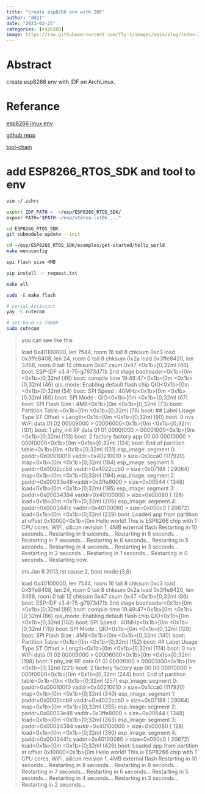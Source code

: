 ```yaml
---
title: "create esp8266 env with IDF" 
author: "dd21"
date: "2023-03-25" 
categories: [esp8266]
image: https://raw.githubusercontent.com/fly-t/images/main/blog/index-2023-03-25-14-15-35.png
---
```



# Abstract

create esp8266 env with IDF on ArchLinux.

# Referance
[esp8266 linux env](https://xuhong.blog.csdn.net/article/details/104736261)

[github repo](https://github.com/espressif/ESP8266_RTOS_SDK)

[tool-chain](https://dl.espressif.com/dl/xtensa-lx106-elf-gcc8_4_0-esp-2020r3-linux-amd64.tar.gz)

# add ESP8266_RTOS_SDK and tool to env

``` bash
vim ~/.zshrc

export IDF_PATH =  ~/esp/ESP8266_RTOS_SDK/
expoer PATH="$PATH:~/esp/xtensa-lx106...."

cd ESP8266_RTOS_SDK 
git submodule update --init

cd ~/esp/ESP8266_RTOS_SDK/examples/get-started/hello_world
make menuconfig

spi flash size 4MB

pip install -r request.txt

make all

sudo -E make flash

# serial Assistant
yay -S cutecom

# set baud is 74880
sudo cutecom
```
> you can see like this 
>
> 
> load 0x40100000, len 7544, room 16 
> tail 8
> chksum 0xc3
> load 0x3ffe8408, len 24, room 0 
> tail 8
> chksum 0x2a
> load 0x3ffe8420, len 3468, room 0 
> tail 12
> chksum 0x47
> csum 0x47
> <0x1b>[0;32mI (46) boot: ESP-IDF v3.4-75-g7973d71b 2nd stage bootloader<0x1b>[0m
> <0x1b>[0;32mI (46) boot: compile time 19:49:47<0x1b>[0m
> <0x1b>[0;32mI (46) qio_mode: Enabling default flash chip QIO<0x1b>[0m
> <0x1b>[0;32mI (54) boot: SPI Speed      : 40MHz<0x1b>[0m
> <0x1b>[0;32mI (60) boot: SPI Mode       : QIO<0x1b>[0m
> <0x1b>[0;32mI (67) boot: SPI Flash Size : 4MB<0x1b>[0m
> <0x1b>[0;32mI (73) boot: Partition Table:<0x1b>[0m
> <0x1b>[0;32mI (78) boot: ## Label            Usage          Type ST Offset   > Length<0x1b>[0m
> <0x1b>[0;32mI (90) boot:  0 nvs              WiFi data        01 02 00009000 > 00006000<0x1b>[0m
> <0x1b>[0;32mI (101) boot:  1 phy_init         RF data          01 01 0000f000 > 00001000<0x1b>[0m
> <0x1b>[0;32mI (113) boot:  2 factory          factory app      00 00 00010000 > 000f0000<0x1b>[0m
> <0x1b>[0;32mI (124) boot: End of partition table<0x1b>[0m
> <0x1b>[0;32mI (131) esp_image: segment 0: paddr=0x00010010 vaddr=0x40210010 > size=0x1cca0 (117920) map<0x1b>[0m
> <0x1b>[0;32mI (184) esp_image: segment 1: paddr=0x0002ccb8 vaddr=0x4022ccb0 > size=0x07188 ( 29064) map<0x1b>[0m
> <0x1b>[0;32mI (194) esp_image: segment 2: paddr=0x00033e48 vaddr=0x3ffe8000 > size=0x00544 (  1348) load<0x1b>[0m
> <0x1b>[0;32mI (195) esp_image: segment 3: paddr=0x00034394 vaddr=0x40100000 > size=0x00080 (   128) load<0x1b>[0m
> <0x1b>[0;32mI (209) esp_image: segment 4: paddr=0x0003441c vaddr=0x40100080 > size=0x050c0 ( 20672) load<0x1b>[0m
> <0x1b>[0;32mI (229) boot: Loaded app from partition at offset 0x10000<0x1b>[0m
> Hello world!
> This is ESP8266 chip with 1 CPU cores, WiFi, silicon revision 1, 4MB external flash
> Restarting in 10 seconds...
> Restarting in 9 seconds...
> Restarting in 8 seconds...
> Restarting in 7 seconds...
> Restarting in 6 seconds...
> Restarting in 5 seconds...
> Restarting in 4 seconds...
> Restarting in 3 seconds...
> Restarting in 2 seconds...
> Restarting in 1 seconds...
> Restarting in 0 seconds...
> Restarting now.
> 
>  ets Jan  8 2013,rst cause:2, boot mode:(3,6)
> 
> load 0x40100000, len 7544, room 16 
> tail 8
> chksum 0xc3
> load 0x3ffe8408, len 24, room 0 
> tail 8
> chksum 0x2a
> load 0x3ffe8420, len 3468, room 0 
> tail 12
> chksum 0x47
> csum 0x47
> <0x1b>[0;32mI (86) boot: ESP-IDF v3.4-75-g7973d71b 2nd stage bootloader<0x1b>[0m
> <0x1b>[0;32mI (86) boot: compile time 19:49:47<0x1b>[0m
> <0x1b>[0;32mI (86) qio_mode: Enabling default flash chip QIO<0x1b>[0m
> <0x1b>[0;32mI (102) boot: SPI Speed      : 40MHz<0x1b>[0m
> <0x1b>[0;32mI (115) boot: SPI Mode       : QIO<0x1b>[0m
> <0x1b>[0;32mI (128) boot: SPI Flash Size : 4MB<0x1b>[0m
> <0x1b>[0;32mI (140) boot: Partition Table:<0x1b>[0m
> <0x1b>[0;32mI (152) boot: ## Label            Usage          Type ST Offset   > Length<0x1b>[0m
> <0x1b>[0;32mI (174) boot:  0 nvs              WiFi data        01 02 00009000 > 00006000<0x1b>[0m
> <0x1b>[0;32mI (198) boot:  1 phy_init         RF data          01 01 0000f000 > 00001000<0x1b>[0m
> <0x1b>[0;32mI (221) boot:  2 factory          factory app      00 00 00010000 > 000f0000<0x1b>[0m
> <0x1b>[0;32mI (244) boot: End of partition table<0x1b>[0m
> <0x1b>[0;32mI (257) esp_image: segment 0: paddr=0x00010010 vaddr=0x40210010 > size=0x1cca0 (117920) map<0x1b>[0m
> <0x1b>[0;32mI (340) esp_image: segment 1: paddr=0x0002ccb8 vaddr=0x4022ccb0 > size=0x07188 ( 29064) map<0x1b>[0m
> <0x1b>[0;32mI (355) esp_image: segment 2: paddr=0x00033e48 vaddr=0x3ffe8000 > size=0x00544 (  1348) load<0x1b>[0m
> <0x1b>[0;32mI (363) esp_image: segment 3: paddr=0x00034394 vaddr=0x40100000 > size=0x00080 (   128) load<0x1b>[0m
> <0x1b>[0;32mI (390) esp_image: segment 4: paddr=0x0003441c vaddr=0x40100080 > size=0x050c0 ( 20672) load<0x1b>[0m
> <0x1b>[0;32mI (426) boot: Loaded app from partition at offset 0x10000<0x1b>[0m
> Hello world!
> This is ESP8266 chip with 1 CPU cores, WiFi, silicon revision 1, 4MB external flash
> Restarting in 10 seconds...
> Restarting in 9 seconds...
> Restarting in 8 seconds...
> Restarting in 7 seconds...
> Restarting in 6 seconds...
> Restarting in 5 seconds...
> Restarting in 4 seconds...
> Restarting in 3 seconds...
> Restarting in 2 seconds...

